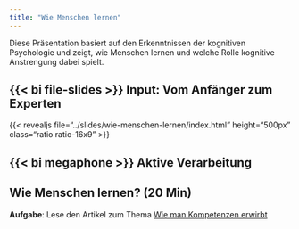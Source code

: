 ```yaml
---
title: "Wie Menschen lernen"
---
```


Diese Präsentation basiert auf den Erkenntnissen der kognitiven Psychologie und zeigt, wie Menschen lernen und welche Rolle kognitive Anstrengung dabei spielt.

## {{< bi file-slides >}} Input: Vom Anfänger zum Experten

{{< revealjs file="../slides/wie-menschen-lernen/index.html" height="500px" class="ratio ratio-16x9" >}}




## {{< bi megaphone >}} Aktive Verarbeitung

::: {.active-processing}
## Wie Menschen lernen? (20 Min)

**Aufgabe**: Lese den Artikel zum Thema [Wie man Kompetenzen erwirbt](./kompetenz-erwerben/)


<!-- **Tipp**: Falls du Hilfe mit Fachbegriffen brauchst, verwende [Claude](https://claude.ai/) oder [ChatGPT](https://chatgpt.com/). -->
:::

